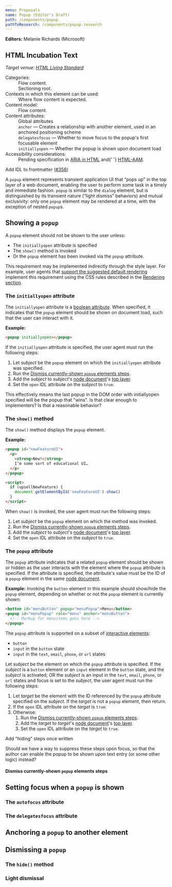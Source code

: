 ```yaml
---
menu: Proposals
name: Popup (Editor's Draft)
path: /components/popup
pathToResearch: /components/popup.research
---
```



**Editors:** Melanie Richards (Microsoft)

## HTML Incubation Text

_Target venue: [HTML Living Standard](https://html.spec.whatwg.org/multipage/)_

<dl class="element">
  <dt>
    <span data-x="concept-element-categories">Categories</span>:
  </dt>
  <dd>
    <span>Flow content</span>.
  </dd>
  <dd>
    <span>Sectioning root</span>.
  </dd>
  <dt>
    <span data-x="concept-element-contexts">Contexts in which this element can be used</span>:
  </dt>
  <dd>
    Where <span>flow content</span> is expected.
  </dd>
  <dt>
    <span data-x="concept-element-content-model">Content model</span>:
  </dt>
  <dd>
    <span>Flow content</span>.
  </dd>
  <dt>
    <span data-x="concept-element-attributes">Content attributes</span>:
  </dt>
  <dd>
    <span>Global attributes</span>
  </dd>
  <dd>
    <code>anchor</code> — Creates a relationship with another element, used in an anchored
    positioning scheme
  </dd>
  <dd>
    <code>delegatesfocus</code> — Whether to move focus to the popup's first focusable element
  </dd>
  <dd>
    <code>initiallyopen</code> — Whether the popup is shown upon document load
  </dd>
  <dt>
    <span data-x="concept-element-accessibility-considerations">Accessibility considerations</span>:
  </dt>
  <dd>
    Pending specification in <a href="https://w3c.github.io/html-aria/">ARIA in HTML</a> and{' '}
    <a href="https://w3c.github.io/html-aam/">HTML-AAM</a>.
  </dd>
</dl>

<p class="todo">
  Add IDL to frontmatter (<a href="https://github.com/openui/open-ui/issues/356">#356</a>)
</p>

A `popup` element represents transient application UI that “pops up” in the top layer of a web
document, enabling the user to perform some task in a timely and immediate fashion. `popup` is
similar to the `dialog` element, but is distinguished by its transient nature (“light dismiss”
behaviors) and mutual exclusivity: only one `popup` element may be rendered at a time, with the
exception of nested `popup`s.

## Showing a `popup`

A `popup` element should not be shown to the user unless:

- The `initiallyopen` attribute is specified
- The `show()` method is invoked
- Or the `popup` element has been invoked via the `popup` attribute.

This requirement may be implemented indirectly through the style layer. For example,
user agents that
[support the suggested default rendering](https://html.spec.whatwg.org/multipage/infrastructure.html#renderingUA)
implement this requirement using the CSS rules described in the
[Rendering section](https://html.spec.whatwg.org/multipage/rendering.html#rendering).

### The `initiallyopen` attribute

The `initiallyopen` attribute is a
[boolean attribute](https://html.spec.whatwg.org/multipage/common-microsyntaxes.html#boolean-attribute).
When specified, it indicates that the `popup` element should be shown on document load, such that
the user can interact with it.

**Example:**

```html
<popup initiallyopen></popup>
```

If the `initiallyopen` attribute is specified, the user agent must run the following steps:

1. Let _subject_ be the `popup` element on which the `initiallyopen` attribute was specified.
2. Run the [Dismiss currently-shown `popup` elements steps](#dismiss-current-popups).
3. Add the _subject_ to _subject_'s
   [node document](https://dom.spec.whatwg.org/#concept-node-document)'s
   [top layer](https://fullscreen.spec.whatwg.org/#top-layer).
4. Set the `open` IDL attribute on the _subject_ to `true`.

<p class="question">
  This effectively means the last popup in the DOM order with initiallyopen specified will be the
  popup that "wins". Is that clear enough to implementers? Is that a reasonable behavior?
</p>

### The `show()` method

The `show()` method displays the `popup` element.

**Example:**

```html
<popup id="newFeatureUI">
  <p>
    <strong>New!</strong>
    I’m some sort of educational UI…
  </p>
</popup>

<script>
  if (upsellNewFeature) {
    document.getElementById('newFeatureUI').show()
  }
</script>
```

When `show()` is invoked, the user agent must run the following steps:

1. Let _subject_ be the `popup` element on which the method was invoked.
2. Run the [Dismiss currently-shown `popup` elements steps](#dismiss-current-popups).
3. Add the _subject_ to _subject_'s
   [node document](https://dom.spec.whatwg.org/#concept-node-document)'s
   [top layer](https://fullscreen.spec.whatwg.org/#top-layer).
4. Set the `open` IDL attribute on the _subject_ to `true`.

### The `popup` attribute

The `popup` attribute indicates that a related `popup` element should be shown or hidden as the
user interacts with the element where the `popup` attribute is specified. If the attribute is
specified, the attribute's value must be the ID of a `popup` element in the same
[node document](https://dom.spec.whatwg.org/#concept-node-document).

**Example:** Invoking the `button` element in this example should show/hide the `popup` element,
depending on whether or not the `popup` element is currently shown:

```html
<button id="menuButton" popup="menuPopup">Menu</button>
<popup id="menuPopup" role="menu" anchor="menuButton">
  <!-- Markup for menuitems goes here -->
</popup>
```

The `popup` attribute is supported on a subset of
[interactive elements](https://html.spec.whatwg.org/multipage/interactive-elements.html):

- `button`
- `input` in the `button` state
- `input` in the `text`, `email`, `phone`, or `url` states

Let _subject_ be the element on which the `popup` attribute is specified. If the _subject_ is a
`button` element or an `input` element in the `button` state, and the _subject_ is activated; OR the
_subject_ is an input in the `text`, `email`, `phone`, or `url` states and focus is set to the
_subject_, the user agent must run the following steps:

1. Let _target_ be the element with the ID referenced by the `popup` attribute specified on the
   _subject_. If the _target_ is not a `popup` element, then return.
2. If the `open` IDL attribute on the _target_ is `true`:
3. Otherwise:
   1. Run the [Dismiss currently-shown `popup` elements steps](#dismiss-current-popups).
   2. Add the _target_ to _target_'s
      [node document](https://dom.spec.whatwg.org/#concept-node-document)'s
      [top layer](https://fullscreen.spec.whatwg.org/#top-layer).
   3. Set the `open` IDL attribute on the _target_ to `true`.

<p class="todo">Add "hiding" steps once written</p>

<p class="question">
  Should we have a way to suppress these steps upon focus, so that the author can enable the popup
  to be shown upon text entry (or some other logic) instead?
</p>

<h4 id="dismiss-current-popups">
  Dismiss currently-shown <code>popup</code> elements steps
</h4>

## Setting focus when a `popup` is shown

### The `autofocus` attribute

### The `delegatesfocus` attribute

## Anchoring a `popup` to another element

## Dismissing a `popup`

### The `hide()` method

### Light dismissal
